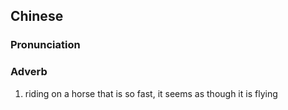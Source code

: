 {{also|飞马}}
==Chinese==
{{zh-forms|s=飞马}}

===Pronunciation===
{{zh-pron
|m=fēimǎ
|cat=adv
}}

===Adverb===
{{zh-adv}}

# {{lb|zh|literary}} riding on a horse that is so fast, it seems as though it is flying